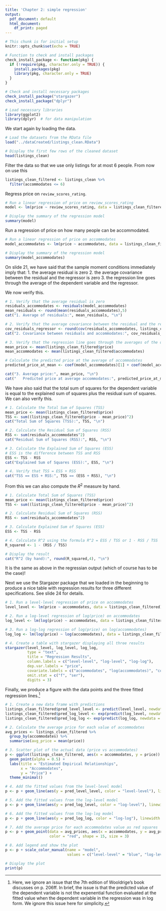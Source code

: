 ```yaml
---
title: 'Chapter 2: simple regression'
output:
  pdf_document: default
  html_document:
    df_print: paged
---
```


```r
# This chunk is for initial setup
knitr::opts_chunk$set(echo = TRUE)

# Function to check and install packages
check_install_package <- function(pkg) {
  if (!require(pkg, character.only = TRUE)) {
    install.packages(pkg)
    library(pkg, character.only = TRUE)
  }
}

# Check and install necessary packages
check_install_package("stargazer")
check_install_package("dplyr")

# Load necessary libraries
library(ggplot2)
library(dplyr)  # for data manipulation
```

We start again by loading the data.

```r
# Load the datasets from the RData file
load("../dataCreated/listings_clean.RData")

# Display the first few rows of the cleaned dataset
head(listings_clean)
```

Filter the data so that we use only listings for at most 6 people. From now on use this

```r
listings_clean_filtered <- listings_clean %>%
  filter(accommodates <= 6)
```

Regress price on `review_scores_rating`.

```r
# Run a linear regression of price on review_scores_rating
model <- lm(price ~ review_scores_rating, data = listings_clean_filtered)

# Display the summary of the regression model
summary(model)
```

Run a regression of price on how many people can be accommodated.

```r
# Run a linear regression of price on accommodates
model_accommodates <- lm(price ~ accommodates, data = listings_clean_filtered)

# Display the summary of the regression model
summary(model_accommodates)
```

On slide 21, we have said that the sample moment conditions immediately imply that:
1. the average residual is zero
2. the average covariance between the residual and the regressor is zero
3. the regression line goes through the average of the dependent variable and the regressor.

We now verify this.

```r
# 1. Verify that the average residual is zero
residuals_accommodates <- residuals(model_accommodates)
mean_residuals <- round(mean(residuals_accommodates),5)
cat("1. Average of residuals:", mean_residuals, "\n")

# 2. Verify that the average covariance between the residual and the regressor (accommodates) is zero
cov_residuals_regressor <- round(cov(residuals_accommodates, listings_clean_filtered$accommodates),5)
cat("2. Covariance between residuals and accommodates:", cov_residuals_regressor, "\n")

# 3. Verify that the regression line goes through the averages of the dependent variable and the regressor
mean_price <- mean(listings_clean_filtered$price)
mean_accommodates <- mean(listings_clean_filtered$accommodates)

# Calculate the predicted price at the average of accommodates
predicted_price_at_mean <- coef(model_accommodates)[1] + coef(model_accommodates)[2] * mean_accommodates

cat("3. Average price:", mean_price, "\n")
cat("   Predicted price at average accommodates:", predicted_price_at_mean, "\n")
```

We have also said that the total sum of squares for the dependent variable is equal to the explained sum of squares plus the residual sum of squares. We can also verify this.

```r
# 1. Calculate the Total Sum of Squares (TSS)
mean_price <- mean(listings_clean_filtered$price)
TSS <- sum((listings_clean_filtered$price - mean_price)^2)
cat("Total Sum of Squares (TSS):", TSS, "\n")

# 2. Calculate the Residual Sum of Squares (RSS)
RSS <- sum(residuals_accommodates^2)
cat("Residual Sum of Squares (RSS):", RSS, "\n")

# 3. Calculate the Explained Sum of Squares (ESS)
# ESS is the difference between TSS and RSS
ESS <- TSS - RSS
cat("Explained Sum of Squares (ESS):", ESS, "\n")

# 4. Verify that TSS = ESS + RSS
cat("TSS == ESS + RSS:", TSS == (ESS + RSS), "\n")
```

From this we can also compute the $R^2$ measure by hand.

```r
# 1. Calculate Total Sum of Squares (TSS)
mean_price <- mean(listings_clean_filtered$price)
TSS <- sum((listings_clean_filtered$price - mean_price)^2)

# 2. Calculate Residual Sum of Squares (RSS)
RSS <- sum(residuals_accommodates^2)

# 3. Calculate Explained Sum of Squares (ESS)
ESS <- TSS - RSS

# 4. Calculate R^2 using the formula R^2 = ESS / TSS or 1 - RSS / TSS
R_squared <- 1 - (RSS / TSS)

# Display the result
cat("R^2 (by hand):", round(R_squared,4), "\n")
```

It is the same as above in the regressian output (which of course has to be the case)!

Next we use the Stargazer package that we loaded in the beginning to produce a nice table with regression results for three different specifications. See slide 24 for details.

```r
# 1. Run a level-level regression of price on accommodates
level_level <- lm(price ~ accommodates, data = listings_clean_filtered)

# 2. Run a log-level regression of log(price) on accommodates
log_level <- lm(log(price) ~ accommodates, data = listings_clean_filtered)

# 3. Run a log-log regression of log(price) on log(accommodates)
log_log <- lm(log(price) ~ log(accommodates), data = listings_clean_filtered)

# 4. Create a table with stargazer displaying all three results
stargazer(level_level, log_level, log_log,
          type = "text",
          title = "Regression Results",
          column.labels = c("level-level", "log-level", "log-log"),
          dep.var.labels = "price",
          covariate.labels = c("accommodates", "log(accommodates)", "constant"),
          omit.stat = c("f", "ser"),
          digits = 3)
```

Finally, we produce a figure with the data points and the three fitted regression lines.^[Here, we ignore an issue that the 7th edition of Wooldrige's book discusses on p. 206ff. In brief, the issue is that the predicted value of the dependent variable is not the expenential function evaluated at the fitted value when the dependent variable in the regression was in log form. We ignore this issue here for simplicity.]

```r
# 1. Create a new data frame with predictions
listings_clean_filtered$pred_level_level <- predict(level_level, newdata = listings_clean_filtered)
listings_clean_filtered$pred_log_level <- exp(predict(log_level, newdata = listings_clean_filtered))
listings_clean_filtered$pred_log_log <- exp(predict(log_log, newdata = listings_clean_filtered))

# 2. Calculate the average price for each value of accommodates
avg_prices <- listings_clean_filtered %>%
  group_by(accommodates) %>%
  summarise(avg_price = mean(price))

# 3. Scatter plot of the actual data (price vs accommodates)
p <- ggplot(listings_clean_filtered, aes(x = accommodates, y = price)) +
  geom_point(alpha = 0.5) +
  labs(title = "Estimated Empirical Relationships",
       x = "Accommodates",
       y = "Price") +
  theme_minimal()

# 4. Add the fitted values from the level-level model
p <- p + geom_line(aes(y = pred_level_level, color = "level-level"), linewidth = 1)

# 5. Add the fitted values from the log-level model
p <- p + geom_line(aes(y = pred_log_level, color = "log-level"), linewidth = 1)

# 6. Add the fitted values from the log-log model
p <- p + geom_line(aes(y = pred_log_log, color = "log-log"), linewidth = 1)

# 7. Add the average price for each accommodates value as red squares
p <- p + geom_point(data = avg_prices, aes(x = accommodates, y = avg_price), 
                    color = "red", shape = 15, size = 3)

# 8. Add legend and show the plot
p <- p + scale_color_manual(name = "model",
                            values = c("level-level" = "blue", "log-level" = "green", "log-log" = "red"))

# Display the plot
print(p)

```



